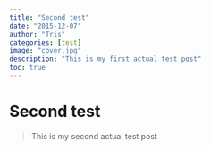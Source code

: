 ```yaml
---
title: "Second test"
date: "2015-12-07"
author: "Tris"
categories: [test]
image: "cover.jpg"
description: "This is my first actual test post"
toc: true
---
```


# Second test

> This is my second actual test post